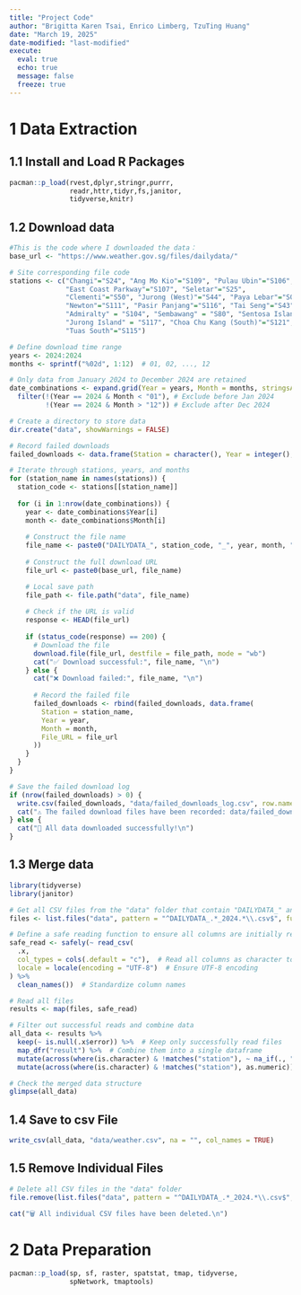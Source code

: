 ```yaml
---
title: "Project Code"
author: "Brigitta Karen Tsai, Enrico Limberg, TzuTing Huang"
date: "March 19, 2025"
date-modified: "last-modified"
execute: 
  eval: true
  echo: true
  message: false
  freeze: true
---
```


# 1 Data Extraction

## 1.1 Install and Load R Packages

```r
pacman::p_load(rvest,dplyr,stringr,purrr,
               readr,httr,tidyr,fs,janitor,
               tidyverse,knitr)
```

## 1.2 Download data

```r
#This is the code where I downloaded the data：
base_url <- "https://www.weather.gov.sg/files/dailydata/"

# Site corresponding file code
stations <- c("Changi"="S24", "Ang Mo Kio"="S109", "Pulau Ubin"="S106", 
              "East Coast Parkway"="S107", "Seletar"="S25",
              "Clementi"="S50", "Jurong (West)"="S44", "Paya Lebar"="S06",
              "Newton"="S111", "Pasir Panjang"="S116", "Tai Seng"="S43",
              "Admiralty" = "S104", "Sembawang" = "S80", "Sentosa Island" = "S60",
              "Jurong Island" = "S117", "Choa Chu Kang (South)"="S121",
              "Tuas South"="S115")

# Define download time range
years <- 2024:2024
months <- sprintf("%02d", 1:12)  # 01, 02, ..., 12

# Only data from January 2024 to December 2024 are retained
date_combinations <- expand.grid(Year = years, Month = months, stringsAsFactors = FALSE) %>%
  filter(!(Year == 2024 & Month < "01"), # Exclude before Jan 2024
         !(Year == 2024 & Month > "12")) # Exclude after Dec 2024

# Create a directory to store data
dir.create("data", showWarnings = FALSE)

# Record failed downloads
failed_downloads <- data.frame(Station = character(), Year = integer(), Month = character(), File_URL = character(), stringsAsFactors = FALSE)

# Iterate through stations, years, and months
for (station_name in names(stations)) {
  station_code <- stations[[station_name]]
  
  for (i in 1:nrow(date_combinations)) {
    year <- date_combinations$Year[i]
    month <- date_combinations$Month[i]
    
    # Construct the file name
    file_name <- paste0("DAILYDATA_", station_code, "_", year, month, ".csv")
    
    # Construct the full download URL
    file_url <- paste0(base_url, file_name)

    # Local save path
    file_path <- file.path("data", file_name)
    
    # Check if the URL is valid
    response <- HEAD(file_url)
    
    if (status_code(response) == 200) {
      # Download the file
      download.file(file_url, destfile = file_path, mode = "wb")
      cat("✅ Download successful:", file_name, "\n")
    } else {
      cat("❌ Download failed:", file_name, "\n")
      
      # Record the failed file
      failed_downloads <- rbind(failed_downloads, data.frame(
        Station = station_name,
        Year = year,
        Month = month,
        File_URL = file_url
      ))
    }
  }
}

# Save the failed download log
if (nrow(failed_downloads) > 0) {
  write.csv(failed_downloads, "data/failed_downloads_log.csv", row.names = FALSE)
  cat("⚠️ The failed download files have been recorded: data/failed_downloads_log.csv\n")
} else {
  cat("🎉 All data downloaded successfully!\n")
}
```

## 1.3 Merge data

```r
library(tidyverse)
library(janitor)

# Get all CSV files from the "data" folder that contain "DAILYDATA_" and "2024" in their names
files <- list.files("data", pattern = "^DAILYDATA_.*_2024.*\\.csv$", full.names = TRUE)

# Define a safe reading function to ensure all columns are initially read as characters
safe_read <- safely(~ read_csv(
  .x,
  col_types = cols(.default = "c"),  # Read all columns as character to prevent merging errors
  locale = locale(encoding = "UTF-8")  # Ensure UTF-8 encoding
) %>%
  clean_names())  # Standardize column names

# Read all files
results <- map(files, safe_read)

# Filter out successful reads and combine data
all_data <- results %>%
  keep(~ is.null(.x$error)) %>%  # Keep only successfully read files
  map_dfr("result") %>%  # Combine them into a single dataframe
  mutate(across(where(is.character) & !matches("station"), ~ na_if(., "-"))) %>%  # Convert "-" to NA (except for "station" column)
  mutate(across(where(is.character) & !matches("station"), as.numeric))  # Convert character columns back to numeric (except "station")

# Check the merged data structure
glimpse(all_data)


```

## 1.4 Save to csv File

```r
write_csv(all_data, "data/weather.csv", na = "", col_names = TRUE)
```

## 1.5 Remove Individual Files

```r
# Delete all CSV files in the "data" folder
file.remove(list.files("data", pattern = "^DAILYDATA_.*_2024.*\\.csv$", full.names = TRUE))

cat("🗑️ All individual CSV files have been deleted.\n")
```

# 2 Data Preparation

```r
pacman::p_load(sp, sf, raster, spatstat, tmap, tidyverse,
               spNetwork, tmaptools)
```
